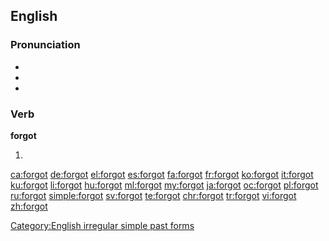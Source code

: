 ==English==

===Pronunciation===
* {{IPA|/ˈfoɹɡɒt/}}
* {{audio|en-us-forgot.ogg|Audio (US)}}
* {{rhymes|ɒt}}

===Verb===
'''forgot'''

# {{en-simple past of|forget}}

[[Category:English irregular simple past forms]]

[[ca:forgot]]
[[de:forgot]]
[[el:forgot]]
[[es:forgot]]
[[fa:forgot]]
[[fr:forgot]]
[[ko:forgot]]
[[it:forgot]]
[[ku:forgot]]
[[li:forgot]]
[[hu:forgot]]
[[ml:forgot]]
[[my:forgot]]
[[ja:forgot]]
[[oc:forgot]]
[[pl:forgot]]
[[ru:forgot]]
[[simple:forgot]]
[[sv:forgot]]
[[te:forgot]]
[[chr:forgot]]
[[tr:forgot]]
[[vi:forgot]]
[[zh:forgot]]